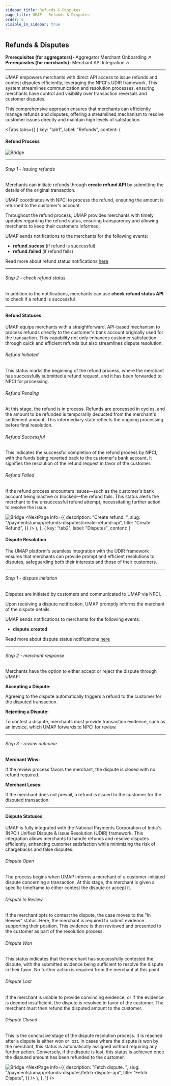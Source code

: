 ```yaml
---
sidebar_title: Refunds & Disputes
page_title: UMAP - Refunds & Disputes
order: 6
visible_in_sidebar: true
---
```


## Refunds & Disputes

<Row>
    <Portion desktopSpan="half">
        <Card padding="nano" shape="rounded" marginBottom="micro">
            <Text size="medium" marginBottom="none" paddingRight="medium">
                <strong>Prerequisites (for aggregators)- </strong>
                <Link href="/payments/umap/merchant-onboarding">
                    Aggregator Merchant Onboarding ↗
                </Link>
            </Text>
        </Card>
    </Portion>
    <Portion desktopSpan="half">
        <Card padding="nano" shape="rounded" marginBottom="micro">
            <Text size="medium" marginBottom="none" paddingRight="medium">
                <strong>Prerequisites (for merchants)- </strong>
                <Link href="/payments/umap/api-integration/merchants">
                    Merchant API Integration ↗
                </Link>
            </Text>
        </Card>
    </Portion>
</Row>

<hr class="primary"/>

UMAP empowers merchants with direct API access to issue refunds and contest disputes efficiently, leveraging the NPCI's UDIR framework. This system streamlines communication and resolution processes, ensuring merchants have control and visibility over transaction reversals and customer disputes.

This comprehensive approach ensures that merchants can efficiently manage refunds and disputes, offering a streamlined mechanism to resolve customer issues directly and maintain high levels of satisfaction.

<Tabs
  tabs={[
    {
      key: "tab1",
      label: "Refunds",
      content: (
        <Text>
            <h4>Refund Process</h4>
            <img
                src="https://storage.googleapis.com/strapi-assets/latest/refund-process/refund-process.png"
                alt="Bridge"
            />
            <hr class="primary"/>
            <h6>Step 1 - issuing refunds</h6>
            <p>Merchants can initiate refunds through <b>create refund API</b> by submitting the details of the original transaction.</p>
            <p>UMAP coordinates with NPCI to process the refund, ensuring the amount is returned to the customer's account.</p>
            <p>Throughout the refund process, UMAP provides merchants with timely updates regarding the refund status, ensuring transparency and allowing merchants to keep their customers informed.</p>
            <p>UMAP sends notifications to the merchants for the following events:</p>
            <ul>
                <li><b>refund.sucess</b> (if refund is successful)</li>
                <li><b>refund.failed</b> (if refund fails)</li>
            </ul>
            <p>Read more about refund status notifications <a href="/payments/umap/notifications/refunds">here</a></p>
            <hr class="tertiary"/>
            <h6>Step 2 - check refund status</h6>
            <p>In addition to the notifications, merchants can use <b>check refund status API</b> to check if a refund is successful</p>
            <hr class="primary"/>
            <h4>Refund Statuses</h4>
            <p>UMAP equips merchants with a straightforward, API-based mechanism to process refunds directly to the customer's bank account originally used for the transaction. This capability not only enhances customer satisfaction through quick and efficient refunds but also streamlines dispute resolution.</p>
            <h6>Refund Initiated</h6>
            <p>This status marks the beginning of the refund process, where the merchant has successfully submitted a refund request, and it has been forwarded to NPCI for processing.</p>
            <h6>Refund Pending</h6>
            <p>At this stage, the refund is in process. Refunds are processed in cycles, and the amount to be refunded is temporarily deducted from the merchant's settlement amount. This intermediary state reflects the ongoing processing before final resolution.</p>
            <h6>Refund Successful</h6>
            <p>This indicates the successful completion of the refund process by NPCI, with the funds being reverted back to the customer's bank account. It signifies the resolution of the refund request in favor of the customer.</p>
            <h6>Refund Failed</h6>
            <p>If the refund process encounters issues—such as the customer's bank account being inactive or blocked—the refund fails. This status alerts the merchant to the unsuccessful refund attempt, necessitating further action to resolve the issue.</p>
            <img
                src="https://storage.googleapis.com/strapi-assets/latest/refund-statuses/refund-statuses.png"
                alt="Bridge"
            />
            <NextPage
                info={{
                    description: "Create refund.  ",
                    slug: "/payments/umap/refunds-disputes/create-refund-api",
                    title: "Create Refund",
                }}
            />
        </Text>
        ),
    },
    {
      key: "tab2",
      label: "Disputes",
      content: (
        <Text>
            <h4>Dispute Resolution</h4>
            <p>The UMAP platform's seamless integration with the UDIR framework ensures that merchants can provide prompt and efficient resolutions to disputes, safeguarding both their interests and those of their customers.</p>
            <hr class="primary"/>
            <h6>Step 1 - dispute initiation</h6>
            <p>Disputes are initiated by customers and communicated to UMAP via NPCI.</p>
            <p>Upon receiving a dispute notification, UMAP promptly informs the merchant of the dispute details.</p>
            <p>UMAP sends notifications to merchants for the following events:</p>
            <ul>
                <li><b>dispute.created</b></li>
            </ul>
            <p>Read more about dispute status notifications <a href="/payments/umap/notifications/disputes">here</a></p>
            <hr class="tertiary"/>
            <h6>Step 2 - merchant response</h6>
            <p>Merchants have the option to either accept or reject the dispute through UMAP:</p>
            <b>Accepting a Dispute:</b>
            <p>Agreeing to the dispute automatically triggers a refund to the customer for the disputed transaction.</p>
            <b>Rejecting a Dispute:</b>
            <p>To contest a dispute, merchants must provide transaction evidence, such as an invoice, which UMAP forwards to NPCI for review.</p>
            <hr class="tertiary"/>
            <h6>Step 3 - review outcome</h6>
            <b>Merchant Wins:</b>
            <p>If the review process favors the merchant, the dispute is closed with no refund required.</p>
            <b>Merchant Loses:</b>
            <p>If the merchant does not prevail, a refund is issued to the customer for the disputed transaction.</p>
            <hr class="primary"/>
            <h4>Dispute Statuses</h4>
            <p>UMAP is fully integrated with the National Payments Corporation of India's (NPCI) Unified Dispute & Issue Resolution (UDIR) framework. This integration allows merchants to handle refunds and resolve disputes efficiently, enhancing customer satisfaction while minimizing the risk of chargebacks and false disputes.</p>
            <h6>Dispute Open</h6>
            <p>The process begins when UMAP informs a merchant of a customer-initiated dispute concerning a transaction. At this stage, the merchant is given a specific timeframe to either contest the dispute or accept it.</p>
            <h6>Dispute In Review</h6>
            <p>If the merchant opts to contest the dispute, the case moves to the "In Review" status. Here, the merchant is required to submit evidence supporting their position. This evidence is then reviewed and presented to the customer as part of the resolution process.</p>
            <h6>Dispute Won</h6>
            <p>This status indicates that the merchant has successfully contested the dispute, with the submitted evidence being sufficient to resolve the dispute in their favor. No further action is required from the merchant at this point.</p>
            <h6>Dispute Lost</h6>
            <p>If the merchant is unable to provide convincing evidence, or if the evidence is deemed insufficient, the dispute is resolved in favor of the customer. The merchant must then refund the disputed amount to the customer.</p>
            <h6>Dispute Closed</h6>
            <p>This is the conclusive stage of the dispute resolution process. It is reached after a dispute is either won or lost. In cases where the dispute is won by the merchant, this status is automatically assigned without requiring any further action. Conversely, if the dispute is lost, this status is achieved once the disputed amount has been refunded to the customer.</p>
            <img
                src="https://storage.googleapis.com/strapi-assets/latest/dispute-statuses/dispute-statuses.png"
                alt="Bridge"
            />
            <NextPage
                info={{
                    description: "Fetch dispute.  ",
                    slug: "/payments/umap/refunds-disputes/fetch-dispute-api",
                    title: "Fetch Dispute",
                }}
            />
        </Text>
      ),
    },
  ]}
/>
